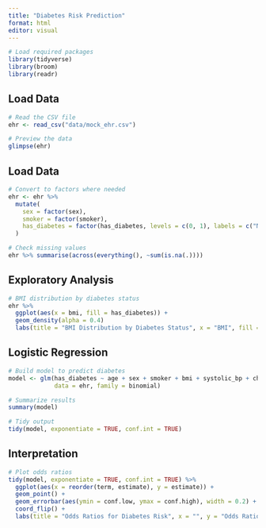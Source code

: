 ```yaml
---
title: "Diabetes Risk Prediction"
format: html
editor: visual
---
```


```r

# Load required packages
library(tidyverse)
library(broom)
library(readr)
```

## Load Data

```r

# Read the CSV file
ehr <- read_csv("data/mock_ehr.csv")

# Preview the data
glimpse(ehr)

```

## Load Data

```r

# Convert to factors where needed
ehr <- ehr %>%
  mutate(
    sex = factor(sex),
    smoker = factor(smoker),
    has_diabetes = factor(has_diabetes, levels = c(0, 1), labels = c("No", "Yes"))
  )

# Check missing values
ehr %>% summarise(across(everything(), ~sum(is.na(.))))
```

## Exploratory Analysis

```r
# BMI distribution by diabetes status
ehr %>%
  ggplot(aes(x = bmi, fill = has_diabetes)) +
  geom_density(alpha = 0.4)
  labs(title = "BMI Distribution by Diabetes Status", x = "BMI", fill = "Diabetes")
```

## Logistic Regression

```r
# Build model to predict diabetes
model <- glm(has_diabetes ~ age + sex + smoker + bmi + systolic_bp + cholesterol,
             data = ehr, family = binomial)

# Summarize results
summary(model)

# Tidy output
tidy(model, exponentiate = TRUE, conf.int = TRUE)


```

## Interpretation

```r

# Plot odds ratios
tidy(model, exponentiate = TRUE, conf.int = TRUE) %>%
  ggplot(aes(x = reorder(term, estimate), y = estimate)) +
  geom_point() +
  geom_errorbar(aes(ymin = conf.low, ymax = conf.high), width = 0.2) +
  coord_flip() +
  labs(title = "Odds Ratios for Diabetes Risk", x = "", y = "Odds Ratio")

```
